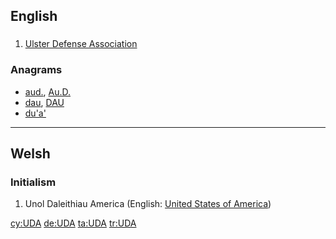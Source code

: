 {{also|uda}}
==English==

==={{initialism-old|en}}===
{{en-initialism}}

# [[w:Ulster Defense Association|Ulster Defense Association]]

===Anagrams===
* [[aud.#English|aud.]], [[Au.D.#English|Au.D.]]
* [[dau#English|dau]], [[DAU#English|DAU]]
* [[du'a'#English|du'a']]

----

==Welsh==

===Initialism===
{{rfc-header|Initialism}}
{{head|cy|initialism}}

# Unol Daleithiau America (English: [[United States of America]])

[[cy:UDA]]
[[de:UDA]]
[[ta:UDA]]
[[tr:UDA]]
